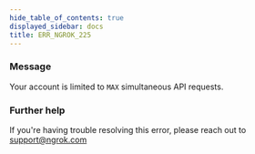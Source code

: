 ```yaml
---
hide_table_of_contents: true
displayed_sidebar: docs
title: ERR_NGROK_225
---
```


### Message

Your account is limited to `MAX` simultaneous API requests.

### Further help

If you're having trouble resolving this error, please reach out to [support@ngrok.com](mailto:support@ngrok.com?subject=Help%20with%20ERR_NGROK_225)
